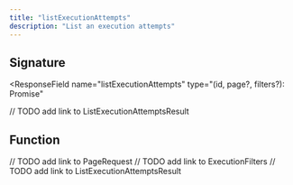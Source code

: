 ```yaml
---
title: "listExecutionAttempts"
description: "List an execution attempts"
---
```


## Signature

<ResponseField
  name="listExecutionAttempts"
  type="(id, page?, filters?): Promise<ListExecutionAttemptsResult>"
>
  // TODO add link to ListExecutionAttemptsResult
</ResponseField>

## Function

<ResponseField name="parameters">
  <ResponseField name="id" type="string" />
  <ResponseField name="page" type="PageRequest">
    // TODO add link to PageRequest
  </ResponseField>
  <ResponseField name="filters" type="ExecutionFilters">
    // TODO add link to ExecutionFilters
  </ResponseField>
</ResponseField>

<ResponseField name="returns" type="Promise<ListExecutionAttemptsResult>">
  // TODO add link to ListExecutionAttemptsResult
</ResponseField>
